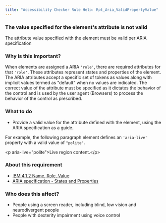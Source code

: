 ```yaml
---
title: "Accessibility Checker Rule Help: Rpt_Aria_ValidPropertyValue"
---
```


<div className="toolHelp">
<Row>
<Column colLg={16} colMd={8} colSm={4} className="toolHead">

### The value specified for the element's attribute is not valid

<div id="locLevel"></div>

The attribute value specified with the element must be valid per ARIA specification

</Column>
</Row>
<Row>
<Column colLg={11} colMd={5} colSm={4} className="toolMain">

### Why is this important?

When elements are assigned a ARIA `'role'`, there are required attributes for that `'role'`. These attributes represent states and properties of the element. The ARIA attributes accept a specific set of tokens as values along with implicit values termed as "default" when no values are indicated. The correct value of the attribute must be specified as it dictates the behavior of the control and is used by the user agent (Browsers) to process the behavior of the control as prescribed.

<div id="locSnippet"></div>

### What to do

* Provide a valid value for the attribute defined with the element, using the ARIA specification as a guide.

For example, the following paragraph element defines an `'aria-live'` property with a valid value of `"polite"`.

<CodeSnippet type="multi" light={true}> 
&lt;p aria-live="polite"&gt;Live region content.&lt;/p&gt;</CodeSnippet>

</Column>
<Column colLg={5} colMd={3} colSm={4} className="toolLeft">

### About this requirement

* [IBM 4.1.2 Name, Role, Value](https://www.ibm.com/able/requirements/requirements/#4_1_2)
* [ARIA specification - States and Properties](https://www.w3.org/TR/wai-aria-1.2/#introstates)

### Who does this affect?

* People using a screen reader, including blind, low vision and neurodivergent people
* People with dexterity impairment using voice control

</Column>
</Row>
</div>


